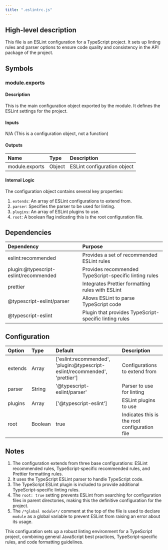 ```yaml
---
title: ".eslintrc.js"
---
```


## High-level description
This file is an ESLint configuration for a TypeScript project. It sets up linting rules and parser options to ensure code quality and consistency in the API package of the project.

## Symbols

### module.exports
#### Description
This is the main configuration object exported by the module. It defines the ESLint settings for the project.

#### Inputs
N/A (This is a configuration object, not a function)

#### Outputs
| Name | Type | Description |
|:-----|:-----|:------------|
| module.exports | Object | ESLint configuration object |

#### Internal Logic
The configuration object contains several key properties:

1. `extends`: An array of ESLint configurations to extend from.
2. `parser`: Specifies the parser to be used for linting.
3. `plugins`: An array of ESLint plugins to use.
4. `root`: A boolean flag indicating this is the root configuration file.

## Dependencies
| Dependency | Purpose |
|:-----------|:--------|
| eslint:recommended | Provides a set of recommended ESLint rules |
| plugin:@typescript-eslint/recommended | Provides recommended TypeScript-specific linting rules |
| prettier | Integrates Prettier formatting rules with ESLint |
| @typescript-eslint/parser | Allows ESLint to parse TypeScript code |
| @typescript-eslint | Plugin that provides TypeScript-specific linting rules |

## Configuration
| Option | Type | Default | Description |
|:-------|:-----|:--------|:------------|
| extends | Array | ['eslint:recommended', 'plugin:@typescript-eslint/recommended', 'prettier'] | Configurations to extend from |
| parser | String | '@typescript-eslint/parser' | Parser to use for linting |
| plugins | Array | ['@typescript-eslint'] | ESLint plugins to use |
| root | Boolean | true | Indicates this is the root configuration file |

## Notes
1. The configuration extends from three base configurations: ESLint recommended rules, TypeScript-specific recommended rules, and Prettier formatting rules.
2. It uses the TypeScript ESLint parser to handle TypeScript code.
3. The TypeScript ESLint plugin is included to provide additional TypeScript-specific linting rules.
4. The `root: true` setting prevents ESLint from searching for configuration files in parent directories, making this the definitive configuration for the project.
5. The `/*global module*/` comment at the top of the file is used to declare `module` as a global variable to prevent ESLint from raising an error about its usage.

This configuration sets up a robust linting environment for a TypeScript project, combining general JavaScript best practices, TypeScript-specific rules, and code formatting guidelines.
